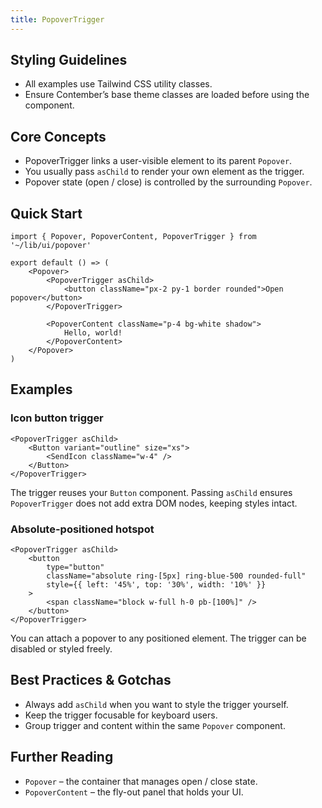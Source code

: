 ```yaml
---
title: PopoverTrigger
---
```


<!-- Edited by human: false -->
<!-- Examples count: 15 -->
<!-- Source examples: 0 -->
<!-- Playground examples: 5 -->
<!-- External examples: 10 -->
<!-- Import examples: 8 -->

## Styling Guidelines
* All examples use Tailwind CSS utility classes.
* Ensure Contember’s base theme classes are loaded before using the component.

## Core Concepts
* PopoverTrigger links a user-visible element to its parent `Popover`.
* You usually pass `asChild` to render your own element as the trigger.
* Popover state (open / close) is controlled by the surrounding `Popover`.

## Quick Start
```tsx
import { Popover, PopoverContent, PopoverTrigger } from '~/lib/ui/popover'

export default () => (
	<Popover>
		<PopoverTrigger asChild>
			<button className="px-2 py-1 border rounded">Open popover</button>
		</PopoverTrigger>

		<PopoverContent className="p-4 bg-white shadow">
			Hello, world!
		</PopoverContent>
	</Popover>
)
```

## Examples

### Icon button trigger
```tsx
<PopoverTrigger asChild>
	<Button variant="outline" size="xs">
		<SendIcon className="w-4" />
	</Button>
</PopoverTrigger>
```
The trigger reuses your `Button` component. Passing `asChild` ensures `PopoverTrigger` does not add extra DOM nodes, keeping styles intact.

### Absolute-positioned hotspot
```tsx
<PopoverTrigger asChild>
	<button
		type="button"
		className="absolute ring-[5px] ring-blue-500 rounded-full"
		style={{ left: '45%', top: '30%', width: '10%' }}
	>
		<span className="block w-full h-0 pb-[100%]" />
	</button>
</PopoverTrigger>
```
You can attach a popover to any positioned element. The trigger can be disabled or styled freely.

## Best Practices & Gotchas
* Always add `asChild` when you want to style the trigger yourself.
* Keep the trigger focusable for keyboard users.
* Group trigger and content within the same `Popover` component.

## Further Reading
* `Popover` – the container that manages open / close state.
* `PopoverContent` – the fly-out panel that holds your UI.

<!-- End of Generated Documentation -->
